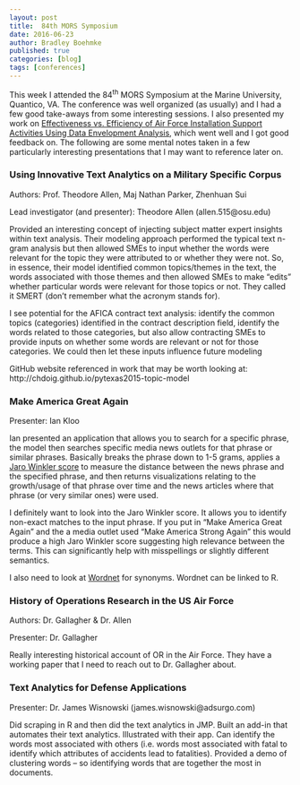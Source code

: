 ```yaml
---
layout: post
title:  84th MORS Symposium
date: 2016-06-23
author: Bradley Boehmke
published: true
categories: [blog]
tags: [conferences]
---
```


This week I attended the 84<sup>th</sup> MORS Symposium at the Marine University, Quantico, VA.  The conference was well organized (as usually) and I had a few good take-aways from some interesting sessions.  I also presented my work on [Effectiveness vs. Efficiency of Air Force Installation Support Activities Using Data Envelopment Analysis](https://www.dropbox.com/s/3dlwmgvxmxe1ndg/Workshop_Presentation.pdf?dl=0), which went well and I got good feedback on.  The following are some mental notes taken in a few particularly interesting presentations that I may want to reference later on.


### Using Innovative Text Analytics on a Military Specific Corpus
Authors: Prof. Theodore Allen, Maj Nathan Parker, Zhenhuan Sui

Lead investigator (and presenter): Theodore Allen (allen.515@osu.edu)

Provided an interesting concept of injecting subject matter expert insights within text analysis.  Their modeling approach performed the typical text n-gram analysis but then allowed SMEs to input whether the words were relevant for the topic they were attributed to or whether they were not.  So, in essence, their model identified common topics/themes in the text, the words associated with those themes and then allowed SMEs to make “edits” whether particular words were relevant for those topics or not.  They called it SMERT (don’t remember what the acronym stands for).  

I see potential for the AFICA contract text analysis: identify the common topics (categories) identified in the contract description field, identify the words related to those categories, but also allow contracting SMEs to provide inputs on whether some words are relevant or not for those categories. We could then let these inputs influence future modeling

GitHub website referenced in work that may be worth looking at: http://chdoig.github.io/pytexas2015-topic-model



### Make America Great Again
Presenter: Ian Kloo

Ian presented an application that allows you to search for a specific phrase, the model then searches specific media news outlets for that phrase or similar phrases.  Basically breaks the phrase down to 1-5 grams, applies a [Jaro Winkler score](https://en.wikipedia.org/wiki/Jaro%E2%80%93Winkler_distance) to measure the distance between the news phrase and the specified phrase, and then returns visualizations relating to the growth/usage of that phrase over time and the news articles where that phrase (or very similar ones) were used.

I definitely want to look into the Jaro Winkler score.  It allows you to identify non-exact matches to the input phrase.  If you put in “Make America Great Again” and the a media outlet used “Make America Strong Again” this would produce a high Jaro Winkler score suggesting high relevance between the terms.  This can significantly help with misspellings or slightly different semantics.   

I also need to look at [Wordnet](https://wordnet.princeton.edu/) for synonyms. Wordnet can be linked to R.



### History of Operations Research in the US Air Force
Authors: Dr. Gallagher & Dr. Allen

Presenter: Dr. Gallagher

Really interesting historical account of OR in the Air Force. They have a working paper that I need to reach out to Dr. Gallagher about.


### Text Analytics for Defense Applications
Presenter: Dr. James Wisnowski (james.wisnowski@adsurgo.com)

Did scraping in R and then did the text analytics in JMP. Built an add-in that automates their text analytics.  Illustrated with their app. Can identify the words most associated with others (i.e. words most associated with fatal to identify which attributes of accidents lead to fatalities).  Provided a demo of clustering words – so identifying words that are together the most in documents.



